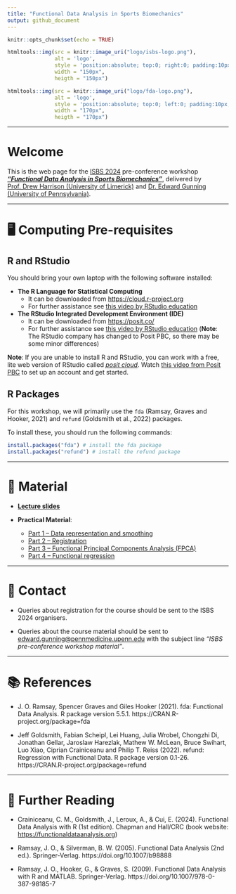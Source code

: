 ```yaml
---
title: "Functional Data Analysis in Sports Biomechanics"
output: github_document
---
```


```r
knitr::opts_chunk$set(echo = TRUE)
```

<!-- ![](logo/isbs-logo.png) ![](logo/fda-logo.png) -->


```r
htmltools::img(src = knitr::image_uri("logo/isbs-logo.png"), 
               alt = 'logo', 
               style = 'position:absolute; top:0; right:0; padding:10px;',
               width = "150px",
               heigth = "150px")
```

```r
htmltools::img(src = knitr::image_uri("logo/fda-logo.png"), 
               alt = 'logo', 
               style = 'position:absolute; top:0; left:0; padding:10px;',
               width = "170px",
               heigth = "170px")
```

---

# Welcome

This is the web page for the [ISBS 2024](https://www.isbs2024.com) pre-conference workshop [_**"Functional Data Analysis in Sports Biomechanics"**_](https://www.isbs2024.com/wp-content/uploads/2024/03/Pre-workshop_FDA.pdf), delivered by [Prof. Drew Harrison (University of Limerick)](https://www.ul.ie/shprc/professor-drew-harrison) and [Dr. Edward Gunning (University of Pennsylvania)](https://edwardgunning.github.io/).

---

# 🖥 Computing Pre-requisites

## R and RStudio

You should bring your own laptop with the following software installed:

* **The R Language for Statistical Computing**
  * It can be downloaded from [https://cloud.r-project.org](https://cloud.r-project.org)
  * For further assistance see [this video by RStudio education](https://vimeo.com/203516510)

* **The RStudio Integrated Development Environment (IDE)**
  * It can be downloaded from [https://posit.co/](https://posit.co/)
  * For further assistance see [this video by RStudio education](https://vimeo.com/203516510) (**Note**: The RStudio company has changed to Posit PBC, so there may be some minor differences)


**Note**: If you are unable to install R and RStudio, you can work with a free, lite web version of RStudio called [*posit cloud*](https://posit.cloud/). Watch [this video from Posit PBC](https://www.youtube.com/watch?v=-fzwm4ZhVQQ) to set up an account and get started.

## R Packages

For this workshop, we will primarily use the `fda` (Ramsay, Graves and  Hooker, 2021) and `refund` (Goldsmith et al., 2022) packages.

To install these, you should run the following commands:

```r
install.packages("fda") # install the fda package
install.packages("refund") # install the refund package
```

---

# 📒 Material
* [**Lecture slides**](slides/template-slides.pptx)

* **Practical Material**:
  * [Part 1 -- Data representation and smoothing](practicals/01-smoothing.md)
  * [Part 2 -- Registration](practicals/02-registration.md)
  * [Part 3 -- Functional Principal Components Analysis (FPCA)](practicals/03-fpca.md)
  * [Part 4 -- Functional regression](practicals/04-functional-regression.md)

---

# 📧 Contact

* Queries about registration for the course should be sent to the ISBS 2024 organisers.

* Queries about the course material should be sent to [edward.gunning@pennmedicine.upenn.edu](mailto:edward.gunning@pennmedicine.upenn.edu) with the subject line *"ISBS pre-conference workshop material"*.

---

# 📚 References

* J. O. Ramsay, Spencer Graves and Giles Hooker (2021). fda: Functional
  Data Analysis. R package version 5.5.1.
  https://CRAN.R-project.org/package=fda
  
* Jeff Goldsmith, Fabian Scheipl, Lei Huang, Julia Wrobel, Chongzhi Di,
  Jonathan Gellar, Jaroslaw Harezlak, Mathew W. McLean, Bruce Swihart,
  Luo Xiao, Ciprian Crainiceanu and Philip T. Reiss (2022). refund:
  Regression with Functional Data. R package version 0.1-26.
  https://CRAN.R-project.org/package=refund


---

# 📖 Further Reading

* Crainiceanu, C. M., Goldsmith, J., Leroux, A., & Cui, E. (2024). Functional Data Analysis with R (1st edition). Chapman and Hall/CRC (book website: [https://functionaldataanalysis.org](https://functionaldataanalysis.org))

* Ramsay, J. O., & Silverman, B. W. (2005). Functional Data Analysis (2nd ed.). Springer-Verlag. https://doi.org/10.1007/b98888

* Ramsay, J. O., Hooker, G., & Graves, S. (2009). Functional Data Analysis with R and MATLAB. Springer-Verlag. https://doi.org/10.1007/978-0-387-98185-7


